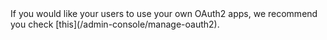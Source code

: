 <Tip>
If you would like your users to use your own OAuth2 apps, we recommend you check [this](/admin-console/manage-oauth2).
</Tip>